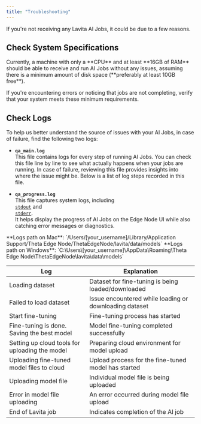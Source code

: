```yaml
---
title: "Troubleshooting"
---
```


If you're not receiving any Lavita AI Jobs, it could be due to a few reasons.

## Check System Specifications

<Note>
  Currently, a machine with only a **CPU** and at least **16GB of RAM** should be able to receive and run AI Jobs without any issues, assuming there is a minimum amount of disk space (**preferably at least 10GB free**).
</Note>

If you're encountering errors or noticing that jobs are not completing, verify that your system meets these minimum requirements.

## Check Logs

To help us better understand the source of issues with your AI Jobs, in case of failure, find the following two logs:

- **`qa_main.log`**  
  This file contains logs for every step of running AI Jobs. You can check this file line by line to see what actually happens when your jobs are running. In case of failure, reviewing this file provides insights into where the issue might be. Below is a list of log steps recorded in this file.

- **`qa_progress.log`**  
  This file captures system logs, including  
  [`stdout`](https://en.wikipedia.org/wiki/Standard_streams) and  
  [`stderr`](https://en.wikipedia.org/wiki/Standard_streams).  
  It helps display the progress of AI Jobs on the Edge Node UI while also catching error messages or diagnostics.

<Tip>
  **Logs path on Mac**: `/Users/[your_username]/Library/Application Support/Theta Edge Node/ThetaEdgeNode/lavita/data/models`
</Tip>

<Tip>
  **Logs path on Windows**: `C:\Users\[your_username]\AppData\Roaming\Theta Edge Node\ThetaEdgeNode\lavita\data\models`
</Tip>

| Log                                            | Explanation                                            |
| --- | --- |
| Loading dataset                                | Dataset for fine-tuning is being loaded/downloaded    |
| Failed to load dataset                         | Issue encountered while loading or downloading dataset |
| Start fine-tuning                              | Fine-tuning process has started                        |
| Fine-tuning is done. Saving the best model     | Model fine-tuning completed successfully               |
| Setting up cloud tools for uploading the model | Preparing cloud environment for model upload          |
| Uploading fine-tuned model files to cloud      | Upload process for the fine-tuned model has started   |
| Uploading model file                           | Individual model file is being uploaded               |
| Error in model file uploading                  | An error occurred during model file upload            |
| End of Lavita job                              | Indicates completion of the AI job                    |
